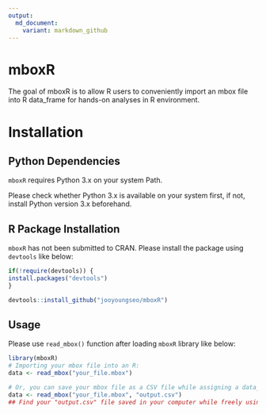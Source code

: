 ```yaml
---
output:
  md_document:
    variant: markdown_github
---
```


# mboxR

The goal of mboxR is to allow R users to conveniently import an mbox file into R data_frame for hands-on analyses in R environment.

# Installation

## Python Dependencies

`mboxR` requires Python 3.x on your system Path.

Please check whether Python 3.x is available on your system first, if not, install Python version 3.x beforehand.

## R Package Installation

`mboxR` has not been submitted to CRAN. Please install the package using `devtools` like below:

```r
if(!require(devtools)) {
install.packages("devtools")
}

devtools::install_github("jooyoungseo/mboxR")
```

## Usage

Please use `read_mbox()` function after loading `mboxR` library like below:

```r
library(mboxR)
# Importing your mbox file into an R:
data <- read_mbox("your_file.mbox")

# Or, you can save your mbox file as a CSV file while assigning a data_frame variable at the same time like below :
data <- read_mbox("your_file.mbox", "output.csv")
## Find your "output.csv" file saved in your computer while freely using the imported data_frame in your R session!
```
